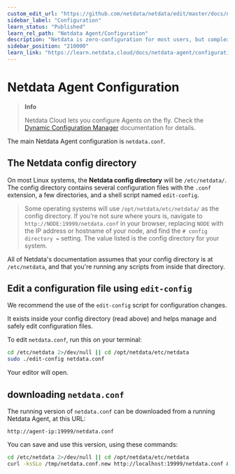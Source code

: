 ```yaml
---
custom_edit_url: "https://github.com/netdata/netdata/edit/master/docs/netdata-agent/configuration/README.md"
sidebar_label: "Configuration"
learn_status: "Published"
learn_rel_path: "Netdata Agent/Configuration"
description: "Netdata is zero-configuration for most users, but complex infrastructures may require you to tweak some of the Agent's granular settings."
sidebar_position: "210000"
learn_link: "https://learn.netdata.cloud/docs/netdata-agent/configuration/configuration"
---
```


# Netdata Agent Configuration

> **Info**
>
> Netdata Cloud lets you configure Agents on the fly. Check the [Dynamic Configuration Manager](/docs/netdata-agent/configuration/dynamic-configuration-manager) documentation for details.

The main Netdata Agent configuration is `netdata.conf`.

## The Netdata config directory

On most Linux systems, the **Netdata config
directory** will be `/etc/netdata/`. The config directory contains several configuration files with the `.conf` extension, a
few directories, and a shell script named `edit-config`.

> Some operating systems will use `/opt/netdata/etc/netdata/` as the config directory. If you're not sure where yours
> is, navigate to `http://NODE:19999/netdata.conf` in your browser, replacing `NODE` with the IP address or hostname of
> your node, and find the `# config directory =` setting. The value listed is the config directory for your system.

All of Netdata's documentation assumes that your config directory is at `/etc/netdata`, and that you're running any scripts from inside that directory.

## Edit a configuration file using `edit-config`

We recommend the use of the `edit-config` script for configuration changes.

It exists inside your config directory (read above) and helps manage and safely edit configuration files.

To edit `netdata.conf`, run this on your terminal:

```bash
cd /etc/netdata 2>/dev/null || cd /opt/netdata/etc/netdata
sudo ./edit-config netdata.conf
```

Your editor will open.

## downloading `netdata.conf`

The running version of `netdata.conf` can be downloaded from a running Netdata Agent, at this URL:

```url
http://agent-ip:19999/netdata.conf
```

You can save and use this version, using these commands:

```bash
cd /etc/netdata 2>/dev/null || cd /opt/netdata/etc/netdata
curl -ksSLo /tmp/netdata.conf.new http://localhost:19999/netdata.conf && sudo mv -i /tmp/netdata.conf.new netdata.conf 
```

